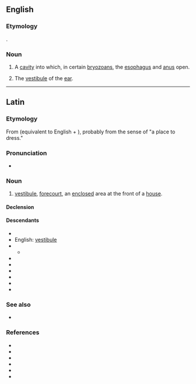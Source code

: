 ==English==

===Etymology===
{{etyl|la|en}} {{m|en|vestibulum||[[vestibule]]}}.

===Noun===
{{en-noun|vestibula}}

# {{lb|en|zoology}} A [[cavity]] into which, in certain [[bryozoan]]s, the [[esophagus]] and [[anus]] open.
# {{lb|en|anatomy}} The [[vestibule]] of the [[ear]].

----

==Latin==

===Etymology===
From {{suffix|la|vestio|bulum|alt1=vesti(ō)|gloss1=to dress}} (equivalent to English {{m|en|vest}} + {{m|en|-ible}}), probably from the sense of "a place to dress."

===Pronunciation===
* {{la-IPA|vestibulum}}

===Noun===
{{la-noun|vestibulum|vestibulī|n|second}}

# [[vestibule]], [[forecourt]], an [[enclosed]] area at the front of a [[house]].

====Declension====
{{la-decl-2nd-N|vestibul}}

====Descendants====
{{top2}}
* {{desc|ca|vestíbul}}
* English: [[vestibule]]
* {{desc|fr|vestibule}}
** {{desc|de|Vestibül}}
* {{desc|gl|vestíbulo}}
* {{desc|it|vestibolo}}
* {{desc|pms|vestìbul}}
* {{desc|ru|вестибюль}}
* {{desc|sk|vestibul}}
* {{desc|es|vestíbulo}}
{{bottom}}

===See also===
* {{l|la|atrium|ātrium}}

===References===
* {{R:L&S}}
* {{R:Elementary Lewis}}
* {{R:du Cange}}
* {{R:Gaffiot}}
* {{R:Peck}}
* {{R:Smith's Antiquities}}